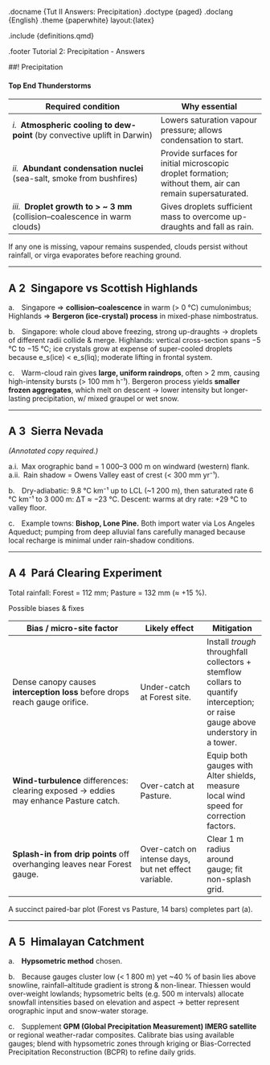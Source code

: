 .docname      {Tut II Answers: Precipitation}
.doctype      {paged}
.doclang      {English}
.theme        {paperwhite} layout:{latex}

.include {definitions.qmd}

.footer
    Tutorial 2: Precipitation - Answers

##! Precipitation

#### Top End Thunderstorms

| Required condition | Why essential |
|--------------------|--------------|
| *i.* **Atmospheric cooling to dew-point** (by convective uplift in Darwin) | Lowers saturation vapour pressure; allows condensation to start. |
| *ii.* **Abundant condensation nuclei** (sea-salt, smoke from bushfires) | Provide surfaces for initial microscopic droplet formation; without them, air can remain supersaturated. |
| *iii.* **Droplet growth to > ~ 3 mm** (collision–coalescence in warm clouds) | Gives droplets sufficient mass to overcome up-draughts and fall as rain. |

If any one is missing, vapour remains suspended, clouds persist without rainfall, or virga evaporates before reaching ground.

---

## A 2 Singapore vs Scottish Highlands

a. Singapore ⇒ **collision–coalescence** in warm (> 0 °C) cumulonimbus; Highlands ⇒ **Bergeron (ice-crystal) process** in mixed-phase nimbostratus.

b. Singapore: whole cloud above freezing, strong up-draughts → droplets of different radii collide & merge.  Highlands: vertical cross-section spans −5 °C to −15 °C; ice crystals grow at expense of super-cooled droplets because e_s(ice) < e_s(liq); moderate lifting in frontal system.

c. Warm-cloud rain gives **large, uniform raindrops**, often > 2 mm, causing high-intensity bursts (> 100 mm h⁻¹).  Bergeron process yields **smaller frozen aggregates**, which melt on descent → lower intensity but longer-lasting precipitation, w/ mixed graupel or wet snow.

---

## A 3 Sierra Nevada

*(Annotated copy required.)*

a.i. Max orographic band = 1 000–3 000 m on windward (western) flank.
a.ii. Rain shadow = Owens Valley east of crest (< 300 mm yr⁻¹).

b. Dry-adiabatic: 9.8 °C km⁻¹ up to LCL (~1 200 m), then saturated rate 6 °C km⁻¹ to 3 000 m: ΔT ≈ −23 °C.  Descent: warms at dry rate: +29 °C to valley floor.

c. Example towns: **Bishop, Lone Pine.**  Both import water via Los Angeles Aqueduct; pumping from deep alluvial fans carefully managed because local recharge is minimal under rain-shadow conditions.

---

## A 4 Pará Clearing Experiment

Total rainfall: Forest = 112 mm; Pasture = 132 mm (≈ +15 %).

Possible biases & fixes

| Bias / micro-site factor | Likely effect | Mitigation |
|--------------------------|--------------|------------|
| Dense canopy causes **interception loss** before drops reach gauge orifice. | Under-catch at Forest site. | Install *trough* throughfall collectors + stemflow collars to quantify interception; or raise gauge above understory in a tower. |
| **Wind-turbulence** differences: clearing exposed → eddies may enhance Pasture catch. | Over-catch at Pasture. | Equip both gauges with Alter shields, measure local wind speed for correction factors. |
| **Splash-in from drip points** off overhanging leaves near Forest gauge. | Over-catch on intense days, but net effect variable. | Clear 1 m radius around gauge; fit non-splash grid. |

A succinct paired-bar plot (Forest vs Pasture, 14 bars) completes part (a).

---

## A 5 Himalayan Catchment

a. **Hypsometric method** chosen.

b. Because gauges cluster low (< 1 800 m) yet ~40 % of basin lies above snowline, rainfall–altitude gradient is strong & non-linear.  Thiessen would over-weight lowlands; hypsometric belts (e.g. 500 m intervals) allocate snowfall intensities based on elevation and aspect → better represent orographic input and snow-water storage.

c. Supplement **GPM (Global Precipitation Measurement) IMERG satellite** or regional weather-radar composites.  Calibrate bias using available gauges; blend with hypsometric zones through kriging or Bias-Corrected Precipitation Reconstruction (BCPR) to refine daily grids.
